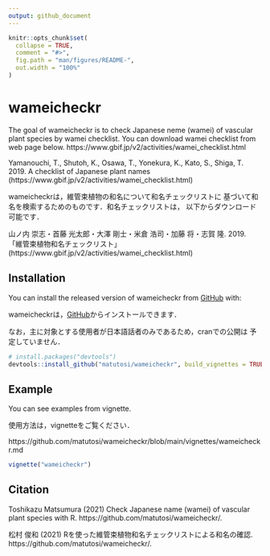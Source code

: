 ```yaml
---
output: github_document
---
```


```r
knitr::opts_chunk$set(
  collapse = TRUE,
  comment = "#>",
  fig.path = "man/figures/README-",
  out.width = "100%"
)
```

# wameicheckr

The goal of wameicheckr is to check Japanese neme (wamei) of 
vascular plant species by wamei checklist. You can download 
wamei checklist from web page below. 
  https://www.gbif.jp/v2/activities/wamei_checklist.html

Yamanouchi, T., Shutoh, K., Osawa, T., Yonekura, K., Kato, S., Shiga, T. 2019. 
    A checklist of Japanese plant names
    (https://www.gbif.jp/v2/activities/wamei_checklist.html)

wameicheckrは，維管束植物の和名について和名チェックリストに
基づいて和名を検索するためのものです．和名チェックリストは，
以下からダウンロード可能です．

山ノ内 崇志・首藤 光太郎・大澤 剛士・米倉 浩司・加藤 将・志賀 隆. 2019. 
    「維管束植物和名チェックリスト」 
    (https://www.gbif.jp/v2/activities/wamei_checklist.html)

## Installation

You can install the released version of wameicheckr from [GitHub](https://github.com/) with:

wameicheckrは，[GitHub](https://github.com/)からインストールできます．

なお，主に対象とする使用者が日本語話者のみであるため，cranでの公開は
予定していません．

``` r
# install.packages("devtools")
devtools::install_github("matutosi/wameicheckr", build_vignettes = TRUE)
```

## Example

You can see examples from vignette. 

使用方法は，vignetteをご覧ください．

https://github.com/matutosi/wameicheckr/blob/main/vignettes/wameicheckr.md

``` r
vignette("wameicheckr")
```

## Citation

Toshikazu Matsumura (2021) Check Japanese name (wamei) of vascular plant species with R. https://github.com/matutosi/wameicheckr/.

松村 俊和 (2021) Rを使った維管束植物和名チェックリストによる和名の確認. https://github.com/matutosi/wameicheckr/.
